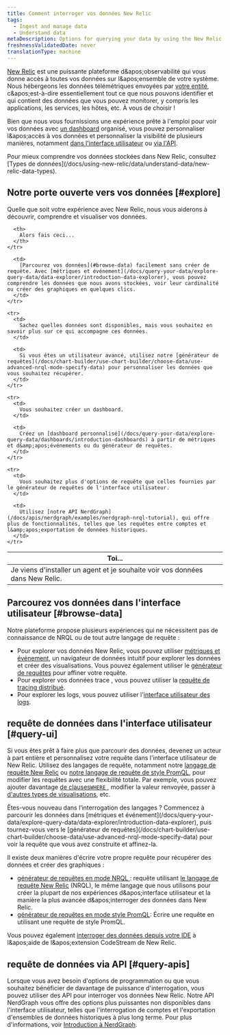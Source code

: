 ```yaml
---
title: Comment interroger vos données New Relic
tags:
  - Ingest and manage data
  - Understand data
metaDescription: Options for querying your data by using the New Relic UI or our APIs.
freshnessValidatedDate: never
translationType: machine
---
```


[New Relic](https://one.newrelic.com) est une puissante plateforme d&amp;apos;observabilité qui vous donne accès à toutes vos données sur l&amp;apos;ensemble de votre système. Nous hébergeons les données télémétriques envoyées par [votre entité](/docs/new-relic-one/use-new-relic-one/core-concepts/what-entity-new-relic/), c&amp;apos;est-à-dire essentiellement tout ce que nous pouvons identifier et qui contient des données que vous pouvez monitorer, y compris les applications, les services, les hôtes, etc. À vous de choisir !

Bien que nous vous fournissions une expérience prête à l'emploi pour voir vos données avec [un dashboard](/docs/query-your-data/explore-query-data/dashboards/introduction-dashboards/) organisé, vous pouvez personnaliser l&amp;apos;accès à vos données et personnaliser la visibilité de plusieurs manières, notamment [dans l'interface utilisateur](#query-ui) ou [via l'API](#query-apis).

<Callout variant="important">
  Pour mieux comprendre vos données stockées dans New Relic, consultez [Types de données](/docs/using-new-relic/data/understand-data/new-relic-data-types).
</Callout>

## Notre porte ouverte vers vos données [#explore]

Quelle que soit votre expérience avec New Relic, nous vous aiderons à découvrir, comprendre et visualiser vos données.

<table>
  <thead>
    <tr>
      <th style={{ width: "300px" }}>
        Toi...
      </th>

      <th>
        Alors fais ceci...
      </th>
    </tr>
  </thead>

  <tbody>
    <tr>
      <td>
        Je viens d'installer un agent et je souhaite voir vos données dans New Relic.
      </td>

      <td>
        [Parcourez vos données](#browse-data) facilement sans créer de requête. Avec [métriques et événement](/docs/query-your-data/explore-query-data/data-explorer/introduction-data-explorer), vous pouvez comprendre les données que nous avons stockées, voir leur cardinalité ou créer des graphiques en quelques clics.
      </td>
    </tr>

    <tr>
      <td>
        Sachez quelles données sont disponibles, mais vous souhaitez en savoir plus sur ce qui accompagne ces données.
      </td>

      <td>
        Si vous êtes un utilisateur avancé, utilisez notre [générateur de requêtes](/docs/chart-builder/use-chart-builder/choose-data/use-advanced-nrql-mode-specify-data) pour personnaliser les données que vous souhaitez récupérer.
      </td>
    </tr>

    <tr>
      <td>
        Vous souhaitez créer un dashboard.
      </td>

      <td>
        Créez un [dashboard personnalisé](/docs/query-your-data/explore-query-data/dashboards/introduction-dashboards) à partir de métriques et d&amp;apos;événements ou du générateur de requêtes.
      </td>
    </tr>

    <tr>
      <td>
        Vous souhaitez plus d'options de requête que celles fournies par le générateur de requêtes de l'interface utilisateur.
      </td>

      <td>
        Utilisez [notre API NerdGraph](/docs/apis/nerdgraph/examples/nerdgraph-nrql-tutorial), qui offre plus de fonctionnalités, telles que les requêtes entre comptes et l&amp;apos;exportation de données historiques.
      </td>
    </tr>
  </tbody>
</table>

## Parcourez vos données dans l'interface utilisateur [#browse-data]

Notre plateforme propose plusieurs expériences qui ne nécessitent pas de connaissance de NRQL ou de tout autre langage de requête :

* Pour explorer vos données New Relic, vous pouvez utiliser [métriques et événement](/docs/query-your-data/explore-query-data/data-explorer/introduction-data-explorer), un navigateur de données intuitif pour explorer les données et créer des visualisations. Vous pouvez également utiliser le [générateur de requêtes](/docs/chart-builder/use-chart-builder/choose-data/use-advanced-nrql-mode-specify-data) pour affiner votre requête.
* Pour explorer vos données trace , vous pouvez utiliser la [requête de tracing distribué](/docs/understand-dependencies/distributed-tracing/ui-data/additional-distributed-tracing-features-new-relic-one).
* Pour explorer les logs, vous pouvez utiliser l'[interface utilisateur des logs](/docs/logs/ui-data/use-logs-ui/).

## requête de données dans l'interface utilisateur [#query-ui]

Si vous êtes prêt à faire plus que parcourir des données, devenez un acteur à part entière et personnalisez votre requête dans l'interface utilisateur de New Relic. Utilisez des langages de requête, notamment notre [langage de requête New Relic](/docs/query-your-data/nrql-new-relic-query-language/get-started/introduction-nrql-new-relics-query-language/) ou [notre langage de requête de style PromQL](https://prometheus.io/docs/prometheus/latest/querying/basics/), pour modifier les requêtes avec une flexibilité totale. Par exemple, vous pouvez ajouter davantage [de clauses`WHERE` ](/docs/query-your-data/nrql-new-relic-query-language/get-started/nrql-syntax-clauses-functions/#sel-where), modifier la valeur renvoyée, passer à [d'autres types de visualisations](/docs/query-your-data/explore-query-data/use-charts/chart-types/), etc.

<Callout variant="tip">
  Êtes-vous nouveau dans l’interrogation des langages ? Commencez à parcourir les données dans [métriques et événement](/docs/query-your-data/explore-query-data/data-explorer/introduction-data-explorer), puis tournez-vous vers le [générateur de requêtes](/docs/chart-builder/use-chart-builder/choose-data/use-advanced-nrql-mode-specify-data) pour voir la requête que vous avez construite et affinez-la.
</Callout>

Il existe deux manières d'écrire votre propre requête pour récupérer des données et créer des graphiques :

* [générateur de requêtes en mode NRQL ](/docs/chart-builder/use-chart-builder/choose-data/use-advanced-nrql-mode-specify-data): requête utilisant [le langage de requête New Relic](/docs/query-your-data/nrql-new-relic-query-language/get-started/introduction-nrql-new-relics-query-language) (NRQL), le même langage que nous utilisons pour créer la plupart de nos expériences d&amp;apos;interface utilisateur et la manière la plus avancée d&amp;apos;interroger des données dans New Relic.
* [générateur de requêtes en mode style PromQL](/docs/query-your-data/explore-query-data/chart-builder/use-advanced-promql-mode-specify-data): Écrire une requête en utilisant une requête de style PromQL.

Vous pouvez également [interroger des données depuis votre IDE](/docs/codestream/observability/query-builder/) à l&amp;apos;aide de l&amp;apos;extension CodeStream de New Relic.

## requête de données via API [#query-apis]

Lorsque vous avez besoin d'options de programmation ou que vous souhaitez bénéficier de davantage de puissance d'interrogation, vous pouvez utiliser des API pour interroger vos données New Relic. Notre API NerdGraph vous offre des options plus puissantes non disponibles dans l'interface utilisateur, telles que l'interrogation de comptes et l'exportation d'ensembles de données historiques à plus long terme. Pour plus d'informations, voir [Introduction à NerdGraph](/docs/apis/nerdgraph/get-started/introduction-new-relic-nerdgraph/#tutorials).